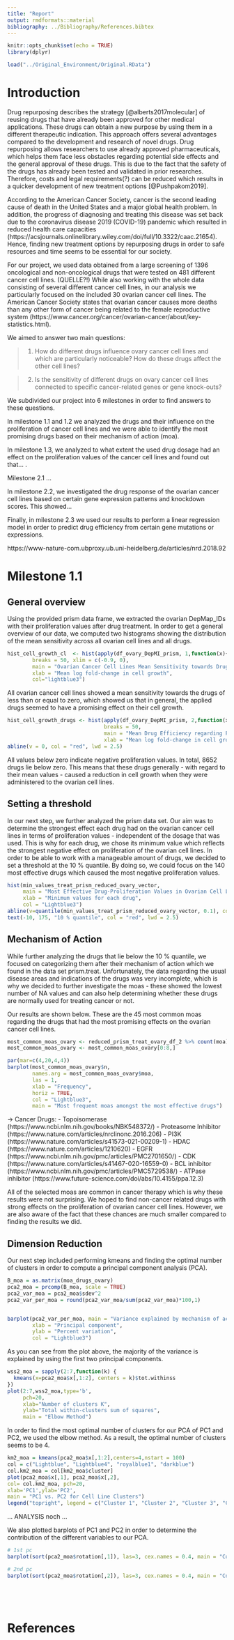 ```yaml
---
title: "Report"
output: rmdformats::material
bibliography: ../Bibliography/References.bibtex
---
```


```r
knitr::opts_chunk$set(echo = TRUE)
library(dplyr)
```


```r
load("../Original_Environment/Original.RData")
```


# Introduction

Drug repurposing describes the strategy [@alberts2017molecular] of reusing drugs that have already been approved for other medical applications. These drugs can obtain a new purpose by using them in a different therapeutic indication. This approach offers several advantages compared to the development and research of novel drugs. 
Drug repurposing allows researchers to use already approved pharmaceuticals, which helps them face less obstacles regarding potential side effects and the general approval of these drugs. This is due to the fact that the safety of the drugs has already been tested and validated in prior researches. Therefore, costs and legal requirements(?) can be reduced which results in a quicker development of new treatment options [@Pushpakom2019].

According to the American Cancer Society, cancer is the second leading cause of death in the United States and a major global health problem. In addition, the progress of diagnosing and treating this disease was set back due to the coronavirus disease 2019 (COVID-19) pandemic which resulted in reduced health care capacities (https://acsjournals.onlinelibrary.wiley.com/doi/full/10.3322/caac.21654). Hence, finding new treatment options by repurposing drugs in order to safe resources and time seems to be essential for our society.

For our project, we used data obtained from a large screening of 1396 oncological and non-oncological drugs that were tested on 481 different cancer cell lines. (QUELLE?!) While also working with the whole data consisting of several different cancer cell lines, in our analysis we particularly focused on the included 30 ovarian cancer cell lines. The American Cancer Society states that ovarian cancer causes more deaths than any other form of cancer being related to the female reproductive system (https://www.cancer.org/cancer/ovarian-cancer/about/key-statistics.html).

We aimed to answer two main questions:

> 1. How do different drugs influence ovary cancer cell lines and which are particularly noticeable? How do these drugs affect the other cell lines?

> 2. Is the sensitivity of different drugs on ovary cancer cell lines connected to specific cancer-related genes or gene knock-outs?

We subdivided our project into 6 milestones in order to find answers to these questions.

In milestone 1.1 and 1.2 we analyzed the drugs and their influence on the proliferation of cancer cell lines and we were able to identify the most promising drugs based on their mechanism of action (moa).

In milestone 1.3, we analyzed to what extent the used drug dosage had an effect on the proliferation values of the cancer cell lines and found out that... .

Milestone 2.1 ...

In milestone 2.2, we investigated the drug response of the ovarian cancer cell lines based on certain gene expression patterns and knockdown scores. This showed...  

Finally, in milestone 2.3 we used our results to perform a linear regression model in order to predict drug efficiency from certain gene mutations or expressions.



https://www-nature-com.ubproxy.ub.uni-heidelberg.de/articles/nrd.2018.92


# Milestone 1.1

## General overview

Using the provided prism data frame, we extracted the ovarian DepMap_IDs with their proliferation values after drug treatment.
In order to get a general overview of our data, we computed two histograms showing the distribution of the mean sensitivity across all ovarian cell lines and all drugs.


```r
hist_cell_growth_cl  <- hist(apply(df_ovary_DepMI_prism, 1,function(x){mean(x,na.rm=TRUE)}),
        breaks = 50, xlim = c(-0.9, 0),  
        main = "Ovarian Cancer Cell Lines Mean Sensitivity towards Drugs",
        xlab = "Mean log fold-change in cell growth",
        col="lightblue3")
```

All ovarian cancer cell lines showed a mean sensitivity towards the drugs of less than or equal to zero, which showed us that in general, the applied drugs seemed to have a promising effect on their cell growth.


```r
hist_cell_growth_drugs <- hist(apply(df_ovary_DepMI_prism, 2,function(x){mean(x,na.rm=TRUE)}),
                               breaks = 50,
                               main = "Mean Drug Efficiency regarding Proliferation in Ovarian Cell Lines",
                               xlab = "Mean log fold-change in cell growth", col="lightblue3")
abline(v = 0, col = "red", lwd = 2.5)
```

All values below zero indicate negative proliferation values. In total, 8652 drugs lie below zero. This means that these drugs generally - with regard to their mean values - caused a reduction in cell growth when they were administered to the ovarian cell lines.

## Setting a threshold

In our next step, we further analyzed the prism data set. Our aim was to determine the strongest effect each drug had on the ovarian cancer cell lines in terms of proliferation values - independent of the dosage that was used. This is why for each drug, we chose its minimum value which reflects the strongest negative effect on proliferation of the ovarian cell lines.
In order to be able to work with a manageable amount of drugs, we decided to set a threshold at the 10 % quantile. By doing so, we could focus on the 140 most effective drugs which caused the most negative proliferation values.

```r
hist(min_values_treat_prism_reduced_ovary_vector,
     main = "Most Effective Drug-Proliferation Values in Ovarian Cell Lines",
     xlab = "Minimum values for each drug",
     col = "Lightblue3")
abline(v=quantile(min_values_treat_prism_reduced_ovary_vector, 0.1), col = "red", lwd=2.5)
text(-10, 175, "10 % quantile", col = "red", lwd = 2.5)
```

## Mechanism of Action

While further analyzing the drugs that lie below the 10 % quantile, we focused on categorizing them after their mechanism of action which we found in the data set prism.treat. Unfortunately, the data regarding the usual disease areas and indications of the drugs was very incomplete, which is why we decided to further investigate the moas - these showed the lowest number of NA values and can also help determining whether these drugs are normally used for treating cancer or not.

Our results are shown below. These are the 45 most common moas regarding the drugs that had the most promising effects on the ovarian cancer cell lines.

```r
most_common_moas_ovary <- reduced_prism_treat_ovary_df_2 %>% count(moa) %>% filter(n >= 3)
most_common_moas_ovary <- most_common_moas_ovary[0:8,]

par(mar=c(4,20,4,4))
barplot(most_common_moas_ovary$n,
        names.arg = most_common_moas_ovary$moa,
        las = 1,
        xlab = "Frequency",
        horiz = TRUE,
        col = "Lightblue3",
        main = "Most frequent moas amongst the most effective drugs")
```
-> Cancer Drugs:
- Topoisomerase (https://www.ncbi.nlm.nih.gov/books/NBK548372/)
- Proteasome Inhibitor (https://www.nature.com/articles/nrclinonc.2016.206)
- PI3K (https://www.nature.com/articles/s41573-021-00209-1)
- HDAC (https://www.nature.com/articles/1210620)
- EGFR (https://www.ncbi.nlm.nih.gov/pmc/articles/PMC2701650/)
- CDK (https://www.nature.com/articles/s41467-020-16559-0)
- BCL inhibitor (https://www.ncbi.nlm.nih.gov/pmc/articles/PMC5729538/)
- ATPase inhibitor (https://www.future-science.com/doi/abs/10.4155/ppa.12.3)


All of the selected moas are common in cancer therapy which is why these results were not surprising. We hoped to find non-cancer related drugs with strong effects on the proliferation of ovarian cancer cell lines. However, we are also aware of the fact that these chances are much smaller compared to finding the results we did.


## Dimension Reduction

Our next step included performing kmeans and finding the optimal number of clusters in order to compute a principal component analysis (PCA).   
```r
B_moa = as.matrix(moa_drugs_ovary)
pca2_moa = prcomp(B_moa, scale = TRUE)
pca2_var_moa = pca2_moa$sdev^2
pca2_var_per_moa = round(pca2_var_moa/sum(pca2_var_moa)*100,1)


barplot(pca2_var_per_moa, main = "Variance explained by mechanism of action PCs",
        xlab = "Principal component",
        ylab = "Percent variation",
        col = "Lightblue3")
```

As you can see from the plot above, the majority of the variance is explained by using the first two principal components.

```r
wss2_moa = sapply(2:7,function(k) {
  kmeans(x=pca2_moa$x[,1:2], centers = k)$tot.withinss
})
plot(2:7,wss2_moa,type='b',
     pch=20,
     xlab="Number of clusters K",
     ylab="Total within-clusters sum of squares",
     main = "Elbow Method")
```

In order to find the most optimal number of clusters for our PCA of PC1 and PC2, we used the elbow method. As a result, the optimal number of clusters seems to be 4.


```r
km2_moa = kmeans(pca2_moa$x[,1:2],centers=4,nstart = 100)
col = c("Lightblue", "Lightblue4", "royalblue1", "darkblue")
col.km2_moa = col[km2_moa$cluster]
plot(pca2_moa$x[,1], pca2_moa$x[,2],
col= col.km2_moa, pch=20,
xlab='PC1',ylab='PC2',
main = "PC1 vs. PC2 for Cell Line Clusters")
legend("topright", legend = c("Cluster 1", "Cluster 2", "Cluster 3", "Cluster 4"), fill = col, cex = 0.5)
```
...
ANALYSIS noch
...

We also plotted barplots of PC1 and PC2 in order to determine the contribution of the different variables to our PCA.

```r
# 1st pc
barplot(sort(pca2_moa$rotation[,1]), las=3, cex.names = 0.4, main = "Contribution to PC1", col = "Lightblue3")

# 2nd pc
barplot(sort(pca2_moa$rotation[,2]), las=3, cex.names = 0.4, main = "Contribution to PC2", col = "lightblue3")
```



```r


```

```r

```


```r

```


```r

```



# References

